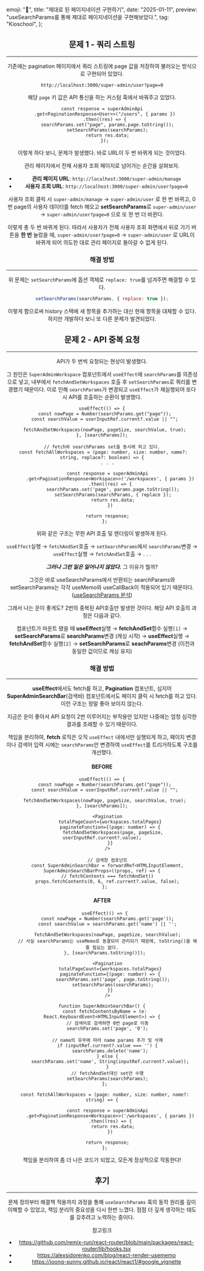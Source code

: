   emoji: "👀",
  title: "제대로 된 페이지네이션 구현하기",
  date: "2025-01-11",
  preview: "useSearchParams를 통해 제대로 페이지네이션을 구현해보았다.",
  tag: "Kioschool",
};

<Header {...meta} />

## 문제 1 - 쿼리 스트링

---

기존에는 pagination 페이지에서 쿼리 스트링에 page 값을 저장하여 불러오는 방식으로 구현되어 있었다.

`http://localhost:3000/super-admin/user?page=0`

해당 `page` 키 값은 API 통신을 하는 커스텀 훅에서 바꿔주고 있었다.

```tsx
const response = superAdminApi
  .get<PaginationResponse<User>>("/users", { params })
  .then((res) => {
    searchParams.set("page", params.page.toString());
    setSearchParams(searchParams);
    return res.data;
  });
```

이렇게 하다 보니, 문제가 발생했다. 바로 URL이 두 번 바뀌게 되는 것이었다.

관리 페이지에서 전체 사용자 조회 페이지로 넘어가는 순간을 살펴보자.

- **관리 페이지 URL**: `http://localhost:3000/super-admin/manage`
- **사용자 조회 URL**: `http://localhost:3000/super-admin/user?page=0`

사용자 조회 클릭 시 `super-admin/manage` → `super-admin/user` 로 한 번 바뀌고, 0번 page의 사용자 데이터를 fetch 해오고 **setSearchParams**로 `super-admin/user` → `super-admin/user?page=0` 으로 또 한 번 더 바뀐다.

<MDXVideo
  src="videos/fix-pagination/fix-pagination1.mp4"
  alt="쿼리 스트링으로 페이지 상태 관리"
/>

이렇게 총 두 번 바뀌게 된다. 따라서 사용자가 전체 사용자 조회 화면에서 뒤로 가기 버튼을 **한 번** 눌렀을 때, `super-admin/user?page=0` → `super-admin/user` 로 URL이 바뀌게 되어 의도한 대로 관리 페이지로 돌아갈 수 없게 된다.

### 해결 방법

---

위 문제는 `setSearchParams`에 옵션 객체로 `replace: true`를 넘겨주면 해결할 수 있다.

```jsx
setSearchParams(searchParams, { replace: true });
```

이렇게 함으로써 history 스택에 새 항목을 추가하는 대신 현재 항목을 대체할 수 있다. 하지만 개발하다 보니 또 다른 문제가 발견되었다.

## 문제 2 - API 중복 요청

---

API가 두 번씩 요청되는 현상이 발생했다.

<MDXVideo
  src="videos/fix-pagination/fix-pagination2.mp4"
  alt="API 중복 호출 문제"
/>

그 원인은 `SuperAdminWorkspace` 컴포넌트에서 `useEffect`에 `searchParams`를 의존성으로 넣고, 내부에서 `fetchAndSetWorkspaces` 호출 후 `setSearchParams`로 쿼리를 변경했기 때문이다. 이로 인해 `searchParams`가 변경되고 `useEffect`가 재실행되어 또다시 API를 호출하는 순환이 발생했다.

```tsx,title=SuperAdminWorkspace.tsx
useEffect(() => {
  const nowPage = Number(searchParams.get("page"));
  const searchValue = userInputRef.current?.value || "";

  fetchAndSetWorkspaces(nowPage, pageSize, searchValue, true);
}, [searchParams]);
```

```tsx,title=fetchAndSetWorkspaces
// fetch와 searchParams set을 동시에 하고 있다.
 const fetchAllWorkspaces = (page: number, size: number, name?: string, replace?: boolean) => {
    . . .

    const response = superAdminApi
      .get<PaginationResponse<Workspace>>('/workspaces', { params })
      .then((res) => {
        searchParams.set('page', params.page.toString());
        setSearchParams(searchParams, { replace });
        return res.data;
      })

    return response;
  };
```

위와 같은 구조는 무한 API 호출 및 렌더링이 발생하게 된다.

`useEffect`실행 → `fetchAndSet`호출 → `setSearchParams`에서 `searchParams`변경 → `useEffect`실행 → `fetchAndSet`호출 → . . .

**_그러나 그런 일은 일어나지 않았다._** 그 이유가 뭘까?

그것은 바로 useSearchParams에서 반환되는 searchParams와 setSearchParams는 각각 useMemo와 useCallBack이 적용되어 있기 때문이다. ([useSearchParams 분석](https://www.notion.so/useSearchParams-1adb0b4f310a4b34abcd1904aa7bdfd8?pvs=21))

그래서 나는 운이 좋게도? 2번의 중복된 API호출만 발생한 것이다. 해당 API 호출의 과정은 다음과 같다.

컴포넌트가 마운트 됐을 때 **useEffect**실행 → **fetchAndSet**함수 실행`[1]` → **setSearchParams**로 **searchParams**변경 (캐싱 시작) → **useEffect**실행 → **fetchAndSet**함수 실행`[2]` → **setSearchParams**로 **seachParams**변경 (이전과 동일한 값이므로 캐싱 유지)

### 해결 방법

---

**useEffect**에서도 fetch를 하고, **Pagination** 컴포넌트, 심지어 **SuperAdminSearchBar**(검색바) 컴포넌트에서도 페이지 클릭 시 fetch를 하고 있다. 이런 구조는 정말 좋아 보이지 않는다.

지금은 운이 좋아서 API 요청이 2번 이루어지는 부작용만 있지만 나중에는 엄청 심각한 결과를 초래할 수 있기 때문이다.

책임을 분리하여, **fetch** 로직은 오직 `useEffect` 내에서만 실행되게 하고, 페이지 변경이나 검색어 입력 시에는 `searchParams`만 변경하여 `useEffect`를 트리거하도록 구조를 개선했다.

#### BEFORE

```tsx,title=SuperAdminWorkspace.tsx
useEffect(() => {
  const nowPage = Number(searchParams.get("page"));
  const searchValue = userInputRef.current?.value || "";

  fetchAndSetWorkspaces(nowPage, pageSize, searchValue, true);
}, [searchParams]);
```

```tsx,title=Pagination.tsx
    <Pagination
      totalPageCount={workspaces.totalPages}
      paginateFunction={(page: number) => {
        fetchAndSetWorkspaces(page, pageSize, userInputRef.current?.value);
      }}
    />
```

```tsx,title=SuperAdminSearchBar.tsx
    // 검색창 컴포넌트
    const SuperAdminSearchBar = forwardRef<HTMLInputElement, SuperAdminSearchBarProps>((props, ref) => {
    // fetchContents === fetchAndSet()
    props.fetchContents(0, 6, ref.current?.value, false);
  };
```

#### AFTER

```tsx,title=SuperAdminWorkspace.tsx
  useEffect(() => {
    const nowPage = Number(searchParams.get('page'));
    const searchValue = searchParams.get('name') || '';

    fetchAndSetWorkspaces(nowPage, pageSize, searchValue);
    // 사실 searchParams는 useMemo로 동결되어 관리되기 때문에, toString()을 해줄 필요는 없다.
  }, [searchParams.toString()]);
```

```tsx,title=Pagination.tsx
    <Pagination
      totalPageCount={workspaces.totalPages}
      paginateFunction={(page: number) => {
        searchParams.set('page', page.toString());
        setSearchParams(searchParams);
      }}
    />
```

```tsx,title=SuperAdminSearchBar.tsx
function SuperAdminSearchBar() {
  const fetchContentsByName = (e: React.KeyboardEvent<HTMLInputElement>) => {
    // 검색어로 검색하면 0번 page로 이동
    searchParams.set('page', '0');

    // name의 유무에 따라 name params 추가 및 삭제
    if (inputRef.current?.value === '') {
      searchParams.delete('name');
    } else {
      searchParams.set('name', String(inputRef.current?.value));
    }
    // fetchAndSet대신 set만 수행
    setSearchParams(searchParams);
  };
```

```tsx,title=fetchAllWorkspaces
  const fetchAllWorkspaces = (page: number, size: number, name?: string) => {

    const response = superAdminApi
      .get<PaginationResponse<Workspace>>('/workspaces', { params })
      .then((res) => {
        return res.data;
      })

    return response;
  };
```

<MDXVideo
  src="videos/fix-pagination/fix-pagination3.mp4"
  alt="최종 개선된 페이지네이션 데모"
/>
책임을 분리하여 좀 더 나은 코드가 되었고, 모든게 정상적으로 작동한다!

## 후기

---

문제 정의부터 해결책 적용까지 과정을 통해 `useSearchParams` 훅의 동작 원리를 깊이 이해할 수 있었고, 책임 분리의 중요성을 다시 한번 느꼈다. 점점 더 깊게 생각하는 태도를 갖추려고 노력하는 중이다.

참고링크

- https://github.com/remix-run/react-router/blob/main/packages/react-router/lib/hooks.tsx
- https://alexsidorenko.com/blog/react-render-usememo
- https://joong-sunny.github.io/react/react1/#google_vignette
